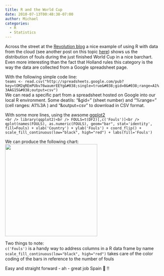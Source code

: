 ```yaml
---
title: R and the World Cup
date: 2010-07-13T00:48:38-07:00
author: Michael
categories:
  - R
  - Statistics
---
```

Across the street at the [Revolution blog](http://blog.revolutionanalytics.com/2010/07/charting-the-world-cup.html) a nice example of using R with data from the cloud (see another post on this topic [here](http://www.schulte-mecklenbeck.com/?p=105)) shows us the distribution of fouls during the just finished World Cup in a nice barchart. Even more interesting than the fact that Holland rules this category is the way the data are collected from a Google spreadsheet page. 

With the following simple code line:  
`teams <- read.csv("http://spreadsheets.google.com/pub?key=tOM2qREmPUbv76waumrEEYg&#038;single=true&#038;gid=0&#038;range=A1%3AAG15&#038;output=csv")
`  
We can read a specific part from a spreadsheet hosted on Google into our local R environment. Some deatils: "&gid=" (sheet number) and "%range=" (cell ranges: A1%3A ) and "&output=csv" to download in CSV format.

With some more lines, using the awsome [ggplot2](http://had.co.nz/ggplot2/)  
`<br />
library(qqplot2)<br />
FOULS=t(DF2)[,c('Fouls')]<br />
qplot(names(FOULS), as.numeric(FOULS), geom="bar", stat='identity', fill=Fouls) + xlab('Country') + ylab('Fouls') + coord_flip() + scale_fill_continuous(low="black", high="red") + labs(fill='Fouls')`

We can produce the following chart:  
[<img src="2010/07/World_Cup_2010_Fouls-300x300.png" alt="" title="World_Cup_2010_Fouls" width="300" height="300" class="alignleft size-medium wp-image-121" srcset="2010/07/World_Cup_2010_Fouls-300x300.png 300w, 2010/07/World_Cup_2010_Fouls-150x150.png 150w, 2010/07/World_Cup_2010_Fouls.png 400w" sizes="(max-width: 300px) 100vw, 300px" />](2010/07/World_Cup_2010_Fouls.png)

Two things to note:  
`c('Fouls')` is a handy way to address columns in a R data frame by name  
`scale_fill_continuous(low="black", high="red")` takes care of the color coding of the bars in reference to the number of fouls 

Easy and straight forward - ah - great job Spain 🙂 !!